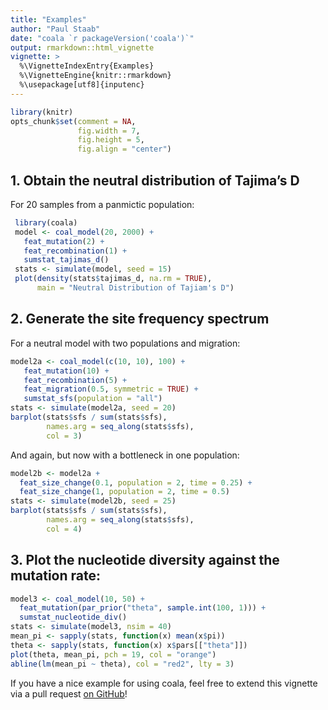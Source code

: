 ```yaml
---
title: "Examples"
author: "Paul Staab"
date: "coala `r packageVersion('coala')`"
output: rmarkdown::html_vignette
vignette: >
  %\VignetteIndexEntry{Examples}
  %\VignetteEngine{knitr::rmarkdown}
  %\usepackage[utf8]{inputenc}
---
```



```r
library(knitr)
opts_chunk$set(comment = NA, 
               fig.width = 7, 
               fig.height = 5,
               fig.align = "center")
```


## 1. Obtain the neutral distribution of Tajima's D

For 20 samples from a panmictic population:

```r
 library(coala)
 model <- coal_model(20, 2000) +
   feat_mutation(2) +
   feat_recombination(1) +
   sumstat_tajimas_d()
 stats <- simulate(model, seed = 15)
 plot(density(stats$tajimas_d, na.rm = TRUE), 
      main = "Neutral Distribution of Tajiam's D")
```



## 2. Generate the site frequency spectrum
For a neutral model with two populations and migration:
```r
model2a <- coal_model(c(10, 10), 100) +
   feat_mutation(10) +
   feat_recombination(5) +
   feat_migration(0.5, symmetric = TRUE) +
   sumstat_sfs(population = "all")
stats <- simulate(model2a, seed = 20)
barplot(stats$sfs / sum(stats$sfs), 
        names.arg = seq_along(stats$sfs), 
        col = 3)
```

And again, but now with a bottleneck in one population:
```r
model2b <- model2a +
  feat_size_change(0.1, population = 2, time = 0.25) +
  feat_size_change(1, population = 2, time = 0.5)
stats <- simulate(model2b, seed = 25)
barplot(stats$sfs / sum(stats$sfs), 
        names.arg = seq_along(stats$sfs), 
        col = 4)
```



## 3. Plot the nucleotide diversity against the mutation rate:
```r
model3 <- coal_model(10, 50) +
  feat_mutation(par_prior("theta", sample.int(100, 1))) +
  sumstat_nucleotide_div()
stats <- simulate(model3, nsim = 40)
mean_pi <- sapply(stats, function(x) mean(x$pi))
theta <- sapply(stats, function(x) x$pars[["theta"]])
plot(theta, mean_pi, pch = 19, col = "orange")
abline(lm(mean_pi ~ theta), col = "red2", lty = 3)
```

If you have a nice example for using coala, feel free to extend this 
vignette via a pull request [on GitHub](https://github.com/statgenlmu/coala)!

